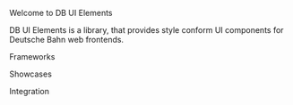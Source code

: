 
<Meta
  title="00-Intro/Welcome"
/>

<db-headline variant="1">Welcome to DB UI Elements</db-headline>

DB UI Elements is a library, that provides style conform UI components for Deutsche Bahn web frontends.

<db-cards>

[<db-card
 header="Getting Started"
 content="How to install and setup your environment and update db-ui-elements"
 illustration="home">
</db-card>](/story/00-intro-getting-started--docs)

[<db-card
    header="GitHub Repository"
    content="Contribute to db-ui-elements or leave a comment"
    illustration="heart">
</db-card>](https://github.com/db-ui/elements)

</db-cards>

<db-headline>Frameworks</db-headline>

<db-cards>

[<db-card
 header="Angular"
 content="How to install db-ui-elements inside your Angular application"
 image="./assets/angular.svg">
</db-card>](/story/00-intro-frameworks-angular--docs)

[<db-card
 header="Pure JavaScript"
 content="How to install db-ui-elements inside your JavaScript application"
 image="./assets/javascript.svg">
</db-card>](/story/00-intro-frameworks-javascript--docs)

[<db-card
 header="React"
 content="How to install db-ui-elements inside your React application"
 image="./assets/react.svg">
</db-card>](/story/00-intro-frameworks-react--docs)

[<db-card
 header="Vue"
 content="How to install db-ui-elements inside your Vue application"
 image="./assets/vue.svg">
</db-card>](/story/00-intro-frameworks-vue--docs)

</db-cards>

<db-headline>Showcases</db-headline>

<db-cards>

[<db-card
 header="Angular NG Build"
 content="Angular app including db-ui-elements build with 'ng build'"
 image="./assets/angular-showcase.svg">
</db-card>](/story/00-intro-showcases--angular-ng-build)

[<db-card
 header="React CRA Build"
 content="React app including db-ui-elements build with 'react-scripts build'"
 image="./assets/react-showcase.svg">
</db-card>](/story/00-intro-showcases--react-cra-build)

[<db-card
 header="React + Tailwind"
 content="React app including db-ui-elements and tailwind build with 'react-scripts build'"
 image="./assets/react-wind-showcase.svg">
</db-card>](/story/00-intro-showcases--react-and-tailwind)

[<db-card
 header="Vue Vite Build"
 content="Vue app including db-ui-elements build with 'vite build'"
 image="./assets/vue-showcase.svg">
</db-card>](/story/00-intro-showcases--vue-vite-build)

</db-cards>

<db-headline>Integration</db-headline>

<db-cards>

[<db-card
 header="Storybook"
 content="Make use of Storybook composition to integrate it in your own Storybook"
 image="./assets/storybook.svg">
</db-card>](https://github.com/db-ui/elements/blob/main/doc/howto-storybook.md)

</db-cards>
